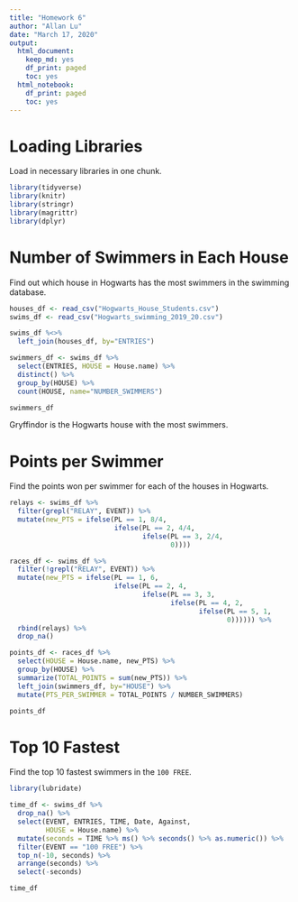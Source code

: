 ---
title: "Homework 6"
author: "Allan Lu"
date: "March 17, 2020"
output: 
  html_document:
    keep_md: yes
    df_print: paged
    toc: yes
  html_notebook:
    df_print: paged
    toc: yes
---


# Loading Libraries
Load in necessary libraries in one chunk.

```{r loading in libraries, warning=FALSE, message=FALSE}
library(tidyverse)
library(knitr)
library(stringr)
library(magrittr)
library(dplyr)
```


# Number of Swimmers in Each House

Find out which house in Hogwarts has the most swimmers in the swimming database.

```{r read and join data, warning=FALSE, message=FALSE}
houses_df <- read_csv("Hogwarts_House_Students.csv")
swims_df <- read_csv("Hogwarts_swimming_2019_20.csv")

swims_df %<>%
  left_join(houses_df, by="ENTRIES")
```

```{r group and count}
swimmers_df <- swims_df %>%
  select(ENTRIES, HOUSE = House.name) %>%
  distinct() %>%
  group_by(HOUSE) %>%
  count(HOUSE, name="NUMBER_SWIMMERS")

swimmers_df
```
Gryffindor is the Hogwarts house with the most swimmers.


# Points per Swimmer

Find the points won per swimmer for each of the houses in Hogwarts.

```{r recaculate points, warning=FALSE, message=FALSE}
relays <- swims_df %>%
  filter(grepl("RELAY", EVENT)) %>%
  mutate(new_PTS = ifelse(PL == 1, 8/4, 
                          ifelse(PL == 2, 4/4, 
                                 ifelse(PL == 3, 2/4, 
                                        0))))

races_df <- swims_df %>%
  filter(!grepl("RELAY", EVENT)) %>%
  mutate(new_PTS = ifelse(PL == 1, 6,
                          ifelse(PL == 2, 4,
                                 ifelse(PL == 3, 3,
                                        ifelse(PL == 4, 2,
                                               ifelse(PL == 5, 1, 
                                                      0)))))) %>%
  rbind(relays) %>%
  drop_na()
```


```{r add points columns, warning=FALSE, message=FALSE}
points_df <- races_df %>%
  select(HOUSE = House.name, new_PTS) %>%
  group_by(HOUSE) %>%
  summarize(TOTAL_POINTS = sum(new_PTS)) %>%
  left_join(swimmers_df, by="HOUSE") %>%
  mutate(PTS_PER_SWIMMER = TOTAL_POINTS / NUMBER_SWIMMERS)

points_df
```


# Top 10 Fastest
Find the top 10 fastest swimmers in the `100 FREE`. 

```{r parse time, warning=FALSE, message=FALSE}
library(lubridate)

time_df <- swims_df %>%
  drop_na() %>%
  select(EVENT, ENTRIES, TIME, Date, Against, 
         HOUSE = House.name) %>%
  mutate(seconds = TIME %>% ms() %>% seconds() %>% as.numeric()) %>%
  filter(EVENT == "100 FREE") %>%
  top_n(-10, seconds) %>%
  arrange(seconds) %>%
  select(-seconds)

time_df
```


